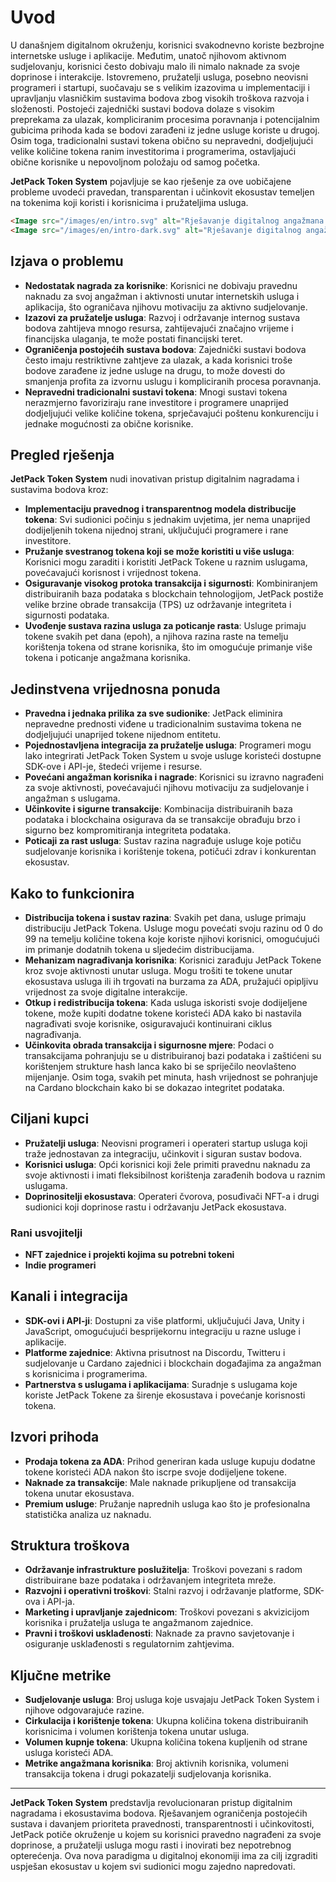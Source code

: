 
# Uvod

U današnjem digitalnom okruženju, korisnici svakodnevno koriste bezbrojne internetske usluge i aplikacije. Međutim, unatoč njihovom aktivnom sudjelovanju, korisnici često dobivaju malo ili nimalo naknade za svoje doprinose i interakcije. Istovremeno, pružatelji usluga, posebno neovisni programeri i startupi, suočavaju se s velikim izazovima u implementaciji i upravljanju vlasničkim sustavima bodova zbog visokih troškova razvoja i složenosti. Postojeći zajednički sustavi bodova dolaze s visokim preprekama za ulazak, kompliciranim procesima poravnanja i potencijalnim gubicima prihoda kada se bodovi zarađeni iz jedne usluge koriste u drugoj. Osim toga, tradicionalni sustavi tokena obično su nepravedni, dodjeljujući velike količine tokena ranim investitorima i programerima, ostavljajući obične korisnike u nepovoljnom položaju od samog početka.

**JetPack Token System** pojavljuje se kao rješenje za ove uobičajene probleme uvodeći pravedan, transparentan i učinkovit ekosustav temeljen na tokenima koji koristi i korisnicima i pružateljima usluga.

```html
<Image src="/images/en/intro.svg" alt="Rješavanje digitalnog angažmana i nagrada - JetPack Token System" width={700} height={534} className="dark:hidden"/>
<Image src="/images/en/intro-dark.svg" alt="Rješavanje digitalnog angažmana i nagrada - JetPack Token System" width={700} height={534} className="hidden dark:block"/>
```

## Izjava o problemu

- **Nedostatak nagrada za korisnike**: Korisnici ne dobivaju pravednu naknadu za svoj angažman i aktivnosti unutar internetskih usluga i aplikacija, što ograničava njihovu motivaciju za aktivno sudjelovanje.
- **Izazovi za pružatelje usluga**: Razvoj i održavanje internog sustava bodova zahtijeva mnogo resursa, zahtijevajući značajno vrijeme i financijska ulaganja, te može postati financijski teret.
- **Ograničenja postojećih sustava bodova**: Zajednički sustavi bodova često imaju restriktivne zahtjeve za ulazak, a kada korisnici troše bodove zarađene iz jedne usluge na drugu, to može dovesti do smanjenja profita za izvornu uslugu i kompliciranih procesa poravnanja.
- **Nepravedni tradicionalni sustavi tokena**: Mnogi sustavi tokena nerazmjerno favoriziraju rane investitore i programere unaprijed dodjeljujući velike količine tokena, sprječavajući poštenu konkurenciju i jednake mogućnosti za obične korisnike.

## Pregled rješenja

**JetPack Token System** nudi inovativan pristup digitalnim nagradama i sustavima bodova kroz:

- **Implementaciju pravednog i transparentnog modela distribucije tokena**: Svi sudionici počinju s jednakim uvjetima, jer nema unaprijed dodijeljenih tokena nijednoj strani, uključujući programere i rane investitore.
- **Pružanje svestranog tokena koji se može koristiti u više usluga**: Korisnici mogu zaraditi i koristiti JetPack Tokene u raznim uslugama, povećavajući korisnost i vrijednost tokena.
- **Osiguravanje visokog protoka transakcija i sigurnosti**: Kombiniranjem distribuiranih baza podataka s blockchain tehnologijom, JetPack postiže velike brzine obrade transakcija (TPS) uz održavanje integriteta i sigurnosti podataka.
- **Uvođenje sustava razina usluga za poticanje rasta**: Usluge primaju tokene svakih pet dana (epoh), a njihova razina raste na temelju korištenja tokena od strane korisnika, što im omogućuje primanje više tokena i poticanje angažmana korisnika.

## Jedinstvena vrijednosna ponuda

- **Pravedna i jednaka prilika za sve sudionike**: JetPack eliminira nepravedne prednosti viđene u tradicionalnim sustavima tokena ne dodjeljujući unaprijed tokene nijednom entitetu.
- **Pojednostavljena integracija za pružatelje usluga**: Programeri mogu lako integrirati JetPack Token System u svoje usluge koristeći dostupne SDK-ove i API-je, štedeći vrijeme i resurse.
- **Povećani angažman korisnika i nagrade**: Korisnici su izravno nagrađeni za svoje aktivnosti, povećavajući njihovu motivaciju za sudjelovanje i angažman s uslugama.
- **Učinkovite i sigurne transakcije**: Kombinacija distribuiranih baza podataka i blockchaina osigurava da se transakcije obrađuju brzo i sigurno bez kompromitiranja integriteta podataka.
- **Poticaji za rast usluga**: Sustav razina nagrađuje usluge koje potiču sudjelovanje korisnika i korištenje tokena, potičući zdrav i konkurentan ekosustav.

## Kako to funkcionira

- **Distribucija tokena i sustav razina**: Svakih pet dana, usluge primaju distribuciju JetPack Tokena. Usluge mogu povećati svoju razinu od 0 do 99 na temelju količine tokena koje koriste njihovi korisnici, omogućujući im primanje dodatnih tokena u sljedećim distribucijama.
- **Mehanizam nagrađivanja korisnika**: Korisnici zarađuju JetPack Tokene kroz svoje aktivnosti unutar usluga. Mogu trošiti te tokene unutar ekosustava usluga ili ih trgovati na burzama za ADA, pružajući opipljivu vrijednost za svoje digitalne interakcije.
- **Otkup i redistribucija tokena**: Kada usluga iskoristi svoje dodijeljene tokene, može kupiti dodatne tokene koristeći ADA kako bi nastavila nagrađivati svoje korisnike, osiguravajući kontinuirani ciklus nagrađivanja.
- **Učinkovita obrada transakcija i sigurnosne mjere**: Podaci o transakcijama pohranjuju se u distribuiranoj bazi podataka i zaštićeni su korištenjem strukture hash lanca kako bi se spriječilo neovlašteno mijenjanje. Osim toga, svakih pet minuta, hash vrijednost se pohranjuje na Cardano blockchain kako bi se dokazao integritet podataka.

## Ciljani kupci

- **Pružatelji usluga**: Neovisni programeri i operateri startup usluga koji traže jednostavan za integraciju, učinkovit i siguran sustav bodova.
- **Korisnici usluga**: Opći korisnici koji žele primiti pravednu naknadu za svoje aktivnosti i imati fleksibilnost korištenja zarađenih bodova u raznim uslugama.
- **Doprinositelji ekosustava**: Operateri čvorova, posuđivači NFT-a i drugi sudionici koji doprinose rastu i održavanju JetPack ekosustava.

### Rani usvojitelji

- **NFT zajednice i projekti kojima su potrebni tokeni**
- **Indie programeri**

## Kanali i integracija

- **SDK-ovi i API-ji**: Dostupni za više platformi, uključujući Java, Unity i JavaScript, omogućujući besprijekornu integraciju u razne usluge i aplikacije.
- **Platforme zajednice**: Aktivna prisutnost na Discordu, Twitteru i sudjelovanje u Cardano zajednici i blockchain događajima za angažman s korisnicima i programerima.
- **Partnerstva s uslugama i aplikacijama**: Suradnje s uslugama koje koriste JetPack Tokene za širenje ekosustava i povećanje korisnosti tokena.

## Izvori prihoda

- **Prodaja tokena za ADA**: Prihod generiran kada usluge kupuju dodatne tokene koristeći ADA nakon što iscrpe svoje dodijeljene tokene.
- **Naknade za transakcije**: Male naknade prikupljene od transakcija tokena unutar ekosustava.
- **Premium usluge**: Pružanje naprednih usluga kao što je profesionalna statistička analiza uz naknadu.

## Struktura troškova

- **Održavanje infrastrukture poslužitelja**: Troškovi povezani s radom distribuirane baze podataka i održavanjem integriteta mreže.
- **Razvojni i operativni troškovi**: Stalni razvoj i održavanje platforme, SDK-ova i API-ja.
- **Marketing i upravljanje zajednicom**: Troškovi povezani s akvizicijom korisnika i pružatelja usluga te angažmanom zajednice.
- **Pravni i troškovi usklađenosti**: Naknade za pravno savjetovanje i osiguranje usklađenosti s regulatornim zahtjevima.

## Ključne metrike

- **Sudjelovanje usluga**: Broj usluga koje usvajaju JetPack Token System i njihove odgovarajuće razine.
- **Cirkulacija i korištenje tokena**: Ukupna količina tokena distribuiranih korisnicima i volumen korištenja tokena unutar usluga.
- **Volumen kupnje tokena**: Ukupna količina tokena kupljenih od strane usluga koristeći ADA.
- **Metrike angažmana korisnika**: Broj aktivnih korisnika, volumeni transakcija tokena i drugi pokazatelji sudjelovanja korisnika.

---

**JetPack Token System** predstavlja revolucionaran pristup digitalnim nagradama i ekosustavima bodova. Rješavanjem ograničenja postojećih sustava i davanjem prioriteta pravednosti, transparentnosti i učinkovitosti, JetPack potiče okruženje u kojem su korisnici pravedno nagrađeni za svoje doprinose, a pružatelji usluga mogu rasti i inovirati bez nepotrebnog opterećenja. Ova nova paradigma u digitalnoj ekonomiji ima za cilj izgraditi uspješan ekosustav u kojem svi sudionici mogu zajedno napredovati.
